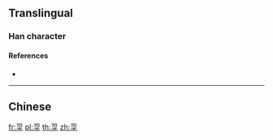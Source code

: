 {{character info/new}}
==Translingual==

===Han character===
{{Han char|rn=39|rad=子|as=05|sn=8|four=|canj=SRND|ids=⿱司子}}

====References====
* {{Han ref|kx=0278.170|dkj=06961|dj=0547.010|hdz=21014.040|uh=5B60|ud=23392}}

----

==Chinese==
{{zh-see|嗣|v}}

[[fr:孠]]
[[pl:孠]]
[[th:孠]]
[[zh:孠]]